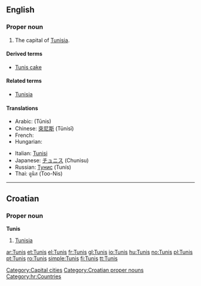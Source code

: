 ==English==
{{wikipedia}}

===Proper noun===
{{en-proper-noun}}

# The capital of [[Tunisia]].

====Derived terms====
* [[Tunis cake]]

====Related terms====
* [[Tunisia]]

====Translations====
{{trans-top|capital of Tunisia}}
* Arabic: {{Arab|[[تونس]]}} (Tūnis) {{m}}
* Chinese: [[突尼斯]] (Tūnísī)
* French: {{t+|fr|Tunis}}
* Hungarian: {{t+|hu|Tunisz}}
{{trans-mid}}
* Italian: [[Tunisi]] {{f}}
* Japanese: [[チュニス]] (Chunisu)
* Russian: [[Тунис]] (Tunís) {{m}}
* Thai: ตูนิส (Too-Nis)
{{trans-bottom}}

[[Category:Capital cities]]

----

==Croatian==

===Proper noun===
'''Tunis''' {{m}}

# [[Tunisia]]

[[Category:Croatian proper nouns]]
[[Category:hr:Countries]]

[[ar:Tunis]]
[[et:Tunis]]
[[el:Tunis]]
[[fr:Tunis]]
[[gl:Tunis]]
[[io:Tunis]]
[[hu:Tunis]]
[[no:Tunis]]
[[pl:Tunis]]
[[pt:Tunis]]
[[ro:Tunis]]
[[simple:Tunis]]
[[fi:Tunis]]
[[tt:Tunis]]